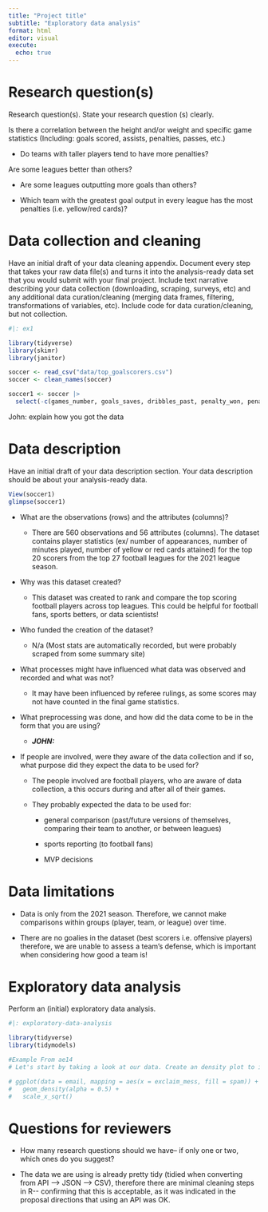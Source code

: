 ```yaml
---
title: "Project title"
subtitle: "Exploratory data analysis"
format: html
editor: visual
execute:
  echo: true
---
```


# Research question(s)

Research question(s). State your research question (s) clearly.

Is there a correlation between the height and/or weight and specific game statistics (Including: goals scored, assists, penalties, passes, etc.)

-   Do teams with taller players tend to have more penalties?

Are some leagues better than others?

-   Are some leagues outputting more goals than others?

-   Which team with the greatest goal output in every league has the most penalties (i.e. yellow/red cards)?

# Data collection and cleaning

Have an initial draft of your data cleaning appendix. Document every step that takes your raw data file(s) and turns it into the analysis-ready data set that you would submit with your final project. Include text narrative describing your data collection (downloading, scraping, surveys, etc) and any additional data curation/cleaning (merging data frames, filtering, transformations of variables, etc). Include code for data curation/cleaning, but not collection.

```r
#|: ex1

library(tidyverse)
library(skimr)
library(janitor)

soccer <- read_csv("data/top_goalscorers.csv")
soccer <- clean_names(soccer)

soccer1 <- soccer |>
  select(-c(games_number, goals_saves, dribbles_past, penalty_won, penalty_commited))
```

John: explain how you got the data

# Data description

Have an initial draft of your data description section. Your data description should be about your analysis-ready data.

```r
View(soccer1)
glimpse(soccer1)
```

-   What are the observations (rows) and the attributes (columns)?

    -   There are 560 observations and 56 attributes (columns). The dataset contains player statistics (ex/ number of appearances, number of minutes played, number of yellow or red cards attained) for the top 20 scorers from the top 27 football leagues for the 2021 league season.

-   Why was this dataset created?

    -   This dataset was created to rank and compare the top scoring football players across top leagues. This could be helpful for football fans, sports betters, or data scientists!

-   Who funded the creation of the dataset?

    -   N/a (Most stats are automatically recorded, but were probably scraped from some summary site)

-   What processes might have influenced what data was observed and recorded and what was not?

    -   It may have been influenced by referee rulings, as some scores may not have counted in the final game statistics.

-   What preprocessing was done, and how did the data come to be in the form that you are using?

    -   ***JOHN:***

-   If people are involved, were they aware of the data collection and if so, what purpose did they expect the data to be used for?

    -   The people involved are football players, who are aware of data collection, a this occurs during and after all of their games.

    -   They probably expected the data to be used for:

        -   general comparison (past/future versions of themselves, comparing their team to another, or between leagues)

        -   sports reporting (to football fans)

        -   MVP decisions

# Data limitations

-   Data is only from the 2021 season. Therefore, we cannot make comparisons within groups (player, team, or league) over time.

-   There are no goalies in the dataset (best scorers i.e. offensive players) therefore, we are unable to assess a team's defense, which is important when considering how good a team is!

# Exploratory data analysis

Perform an (initial) exploratory data analysis.

```r
#|: exploratory-data-analysis 

library(tidyverse)
library(tidymodels)

#Example From ae14
# Let's start by taking a look at our data. Create an density plot to investigate the relationship between `spam` and `exclaim_mess`. Additionally, calculate the mean number of exclamation points for both spam and non-spam emails.

# ggplot(data = email, mapping = aes(x = exclaim_mess, fill = spam)) +
#   geom_density(alpha = 0.5) + 
#   scale_x_sqrt()
```

# Questions for reviewers

-   How many research questions should we have-- if only one or two, which ones do you suggest?

-   The data we are using is already pretty tidy (tidied when converting from API --\> JSON --\> CSV), therefore there are minimal cleaning steps in R\-- confirming that this is acceptable, as it was indicated in the proposal directions that using an API was OK.
